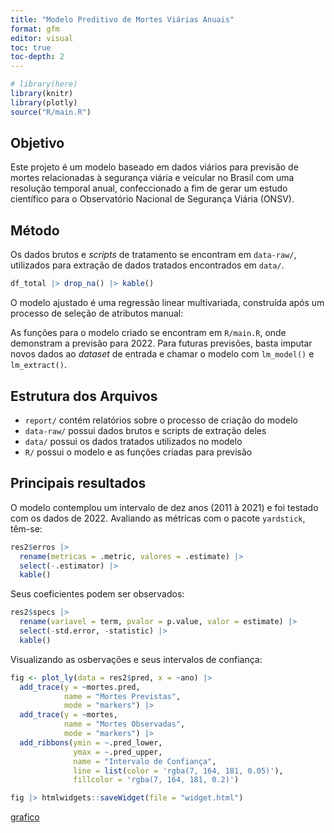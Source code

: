 ```yaml
---
title: "Modelo Preditivo de Mortes Viárias Anuais"
format: gfm
editor: visual
toc: true
toc-depth: 2
---
```


```r
# library(here)
library(knitr)
library(plotly)
source("R/main.R")
```

## Objetivo

Este projeto é um modelo baseado em dados viários para previsão de mortes relacionadas à segurança viária e veicular no Brasil com uma resolução temporal anual, confeccionado a fim de gerar um estudo científico para o Observatório Nacional de Segurança Viária (ONSV).

## Método

Os dados brutos e *scripts* de tratamento se encontram em `data-raw/`, utilizados para extração de dados tratados encontrados em `data/`.

```r
df_total |> drop_na() |> kable()
```

O modelo ajustado é uma regressão linear multivariada, construída após um processo de seleção de atributos manual:

As funções para o modelo criado se encontram em `R/main.R`, onde demonstram a previsão para 2022. Para futuras previsões, basta imputar novos dados ao *dataset* de entrada e chamar o modelo com `lm_model()` e `lm_extract()`.

## Estrutura dos Arquivos

-   `report/` contém relatórios sobre o processo de criação do modelo
-   `data-raw/` possui dados brutos e scripts de extração deles
-   `data/` possui os dados tratados utilizados no modelo
-   `R/` possui o modelo e as funções criadas para previsão

## Principais resultados

O modelo contemplou um intervalo de dez anos (2011 à 2021) e foi testado com os dados de 2022. Avaliando as métricas com o pacote `yardstick`, têm-se:

```r
res2$erros |> 
  rename(metricas = .metric, valores = .estimate) |> 
  select(-.estimator) |> 
  kable()
```

Seus coeficientes podem ser observados:

```r
res2$specs |> 
  rename(variavel = term, pvalor = p.value, valor = estimate) |> 
  select(-std.error, -statistic) |> 
  kable()
```

Visualizando as osbervações e seus intervalos de confiança:

```r
fig <- plot_ly(data = res2$pred, x = ~ano) |>
  add_trace(y = ~mortes.pred,
            name = "Mortes Previstas",
            mode = "markers") |>
  add_trace(y = ~mortes,
            name = "Mortes Observadas",
            mode = "markers") |>
  add_ribbons(ymin = ~.pred_lower,
              ymax = ~.pred_upper,
              name = "Intervalo de Confiança",
              line = list(color = 'rgba(7, 164, 181, 0.05)'),
              fillcolor = 'rgba(7, 164, 181, 0.2)')

fig |> htmlwidgets::saveWidget(file = "widget.html")
```


```{=html}
<a href="widget.html">grafico</a><br>
```


